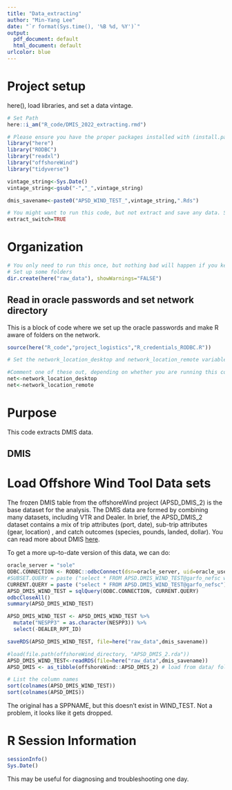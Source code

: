 ```yaml
---
title: "Data_extracting"
author: "Min-Yang Lee"
date: "`r format(Sys.time(), '%B %d, %Y')`" 
output:
  pdf_document: default
  html_document: default
urlcolor: blue
---
```


<!-- 
This is the markdown document used to extract the DMIS data and save it to a flat file. Extracting the DMIS data takes a long time. 
-->
# Project setup
here(), load libraries, and set a data vintage.

```r
# Set Path
here::i_am("R_code/DMIS_2022_extracting.rmd")

# Please ensure you have the proper packages installed with (install.packages()) or a request to ITD if any libaries do not load.  
library("here")
library("RODBC")
library("readxl")
library("offshoreWind")
library("tidyverse")

vintage_string<-Sys.Date()
vintage_string<-gsub("-","_",vintage_string)

dmis_savename<-paste0("APSD_WIND_TEST_",vintage_string,".Rds")

# You might want to run this code, but not extract and save any data. Set this switch to FALSE to do so.
extract_switch=TRUE
```

# Organization


```r
# You only need to run this once, but nothing bad will happen if you keep include=TRUE.
# Set up some folders
dir.create(here("raw_data"), showWarnings="FALSE")
```

## Read in oracle passwords and set network directory
This is a block of code where we set up the oracle passwords and make R aware of folders on the network.

```r
source(here("R_code","project_logistics","R_credentials_RODBC.R"))

# Set the network_location_desktop and network_location_remote variables somewhere OUTSIDE of this code.  The best place to do this is in the .Rprofile or .Renviron files that are in your root directory.  

#Comment one of these out, depending on whether you are running this code on a server or locally (with VPN) 
net<-network_location_desktop
net<-network_location_remote

```



# Purpose

This code extracts DMIS data. 

##  DMIS



# Load Offshore Wind Tool Data sets 

The frozen DMIS table from the offshoreWind project (APSD_DMIS_2) is the base dataset for the analysis.  The DMIS data are formed by combining many datasets, including VTR and Dealer.  In brief, the APSD_DMIS_2 dataset contains a mix of trip attributes (port, date),  sub-trip attributes (gear, location) , and catch outcomes (species, pounds, landed, dollar).  You can read more about DMIS [here](https://github.com/NEFSC/READ-SSB-Lee-metadata/blob/master/DMIS.md).


To get a more up-to-date version of this data, we can do:
```r
oracle_server = "sole"
ODBC.CONNECTION <- RODBC::odbcConnect(dsn=oracle_server, uid=oracle_username, pwd=oracle_password, believeNRows=FALSE)
#SUBSET.QUERY = paste ("select * FROM APSD.DMIS_WIND_TEST@garfo_nefsc where YEAR=2021")
CURRENT.QUERY = paste ("select * FROM APSD.DMIS_WIND_TEST@garfo_nefsc")
APSD_DMIS_WIND_TEST = sqlQuery(ODBC.CONNECTION, CURRENT.QUERY)
odbcCloseAll()
summary(APSD_DMIS_WIND_TEST)
```


```r
APSD_DMIS_WIND_TEST <- APSD_DMIS_WIND_TEST %>%
  mutate("NESPP3" = as.character(NESPP3)) %>%
  select(-DEALER_RPT_ID)

```

```r
saveRDS(APSD_DMIS_WIND_TEST, file=here("raw_data",dmis_savename))
```



```r
#load(file.path(offshoreWind_directory, "APSD_DMIS_2.rda"))
APSD_DMIS_WIND_TEST<-readRDS(file=here("raw_data",dmis_savename))
APSD_DMIS <- as_tibble(offshoreWind::APSD_DMIS_2) # load from data/ folder

# List the column names
sort(colnames(APSD_DMIS_WIND_TEST))
sort(colnames(APSD_DMIS))

```
The original has a SPPNAME, but this doesn't exist in WIND_TEST. Not a problem, it looks like it gets dropped.





# R Session Information
```r
sessionInfo()
Sys.Date()

```
This may be useful for diagnosing and troubleshooting one day.


